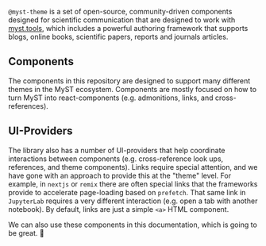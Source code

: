 
<Meta title="Components/Introduction" />

<div className="prose max-w-none">
  <FrontmatterBlock
    frontmatter={{
      subject: '@myst-theme',
      venue: { title: 'Executable Books' },
      title: 'Welcome to MyST Theme',
      github: 'https://github.com/executablebooks/myst-theme',
    }}
  />
</div>

`@myst-theme` is a set of open-source, community-driven components designed for scientific communication that are designed to work with [myst.tools](https://myst.tools), which includes a powerful authoring framework that supports blogs, online books, scientific papers, reports and journals articles.

## Components

The components in this repository are designed to support many different themes in the MyST ecosystem. Components are mostly focused on how to turn MyST into react-components (e.g. admonitions, links, and cross-references).

## UI-Providers

The library also has a number of UI-providers that help coordinate interactions between components (e.g. cross-reference look ups, references, and theme components). Links require special attention, and we have gone with an approach to provide this at the "theme" level. For example, in `nextjs` or `remix` there are often special links that the frameworks provide to accelerate page-loading based on `prefetch`. That same link in `JupyterLab` requires a very different interaction (e.g. open a tab with another notebook). By default, links are just a simple `<a>` HTML component.

<Admonition title="Note" kind="note" dropdown>

We can also use these components in this documentation, which is going to be great. 🚀

</Admonition>

